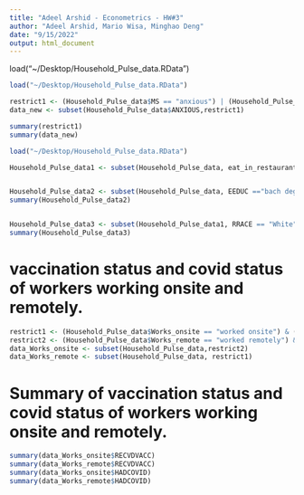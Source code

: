 ```yaml
---
title: "Adeel Arshid - Econometrics - HW#3"
author: "Adeel Arshid, Mario Wisa, Minghao Deng"
date: "9/15/2022"
output: html_document
---
```


load("~/Desktop/Household_Pulse_data.RData")



```r
load("~/Desktop/Household_Pulse_data.RData")

restrict1 <- (Household_Pulse_data$MS == "anxious") | (Household_Pulse_data == "no worry over past 2 wks")
data_new <- subset(Household_Pulse_data$ANXIOUS,restrict1)

summary(restrict1)
summary(data_new)

```


```r
load("~/Desktop/Household_Pulse_data.RData")

Household_Pulse_data1 <- subset(Household_Pulse_data, eat_in_restaurant =="eat at restaurant indoors")


Household_Pulse_data2 <- subset(Household_Pulse_data, EEDUC =="bach deg")
summary(Household_Pulse_data2)


Household_Pulse_data3 <- subset(Household_Pulse_data1, RRACE == "White")
summary(Household_Pulse_data3)
```



# vaccination status and covid status of workers working onsite and remotely.

```r
restrict1 <- (Household_Pulse_data$Works_onsite == "worked onsite") & (Household_Pulse_data$RECVDVACC == "yes got vaxx") | (Household_Pulse_data$RECVDVACC == "no did not get vaxx") & (Household_Pulse_data$HADCOVID == "yes doctor told had covid") | (Household_Pulse_data$HADCOVID == "no did not")
restrict2 <- (Household_Pulse_data$Works_remote == "worked remotely") & (Household_Pulse_data$RECVDVACC == "yes got vaxx") | (Household_Pulse_data$RECVDVACC == "no did not get vaxx") & (Household_Pulse_data$HADCOVID == "yes doctor told had covid") | (Household_Pulse_data$HADCOVID == "no did not")
data_Works_onsite <- subset(Household_Pulse_data,restrict2)
data_Works_remote <- subset(Household_Pulse_data, restrict1)
```

# Summary of vaccination status and covid status of workers working onsite and remotely. 
```r
summary(data_Works_onsite$RECVDVACC)
summary(data_Works_remote$RECVDVACC)
summary(data_Works_onsite$HADCOVID)
summary(data_Works_remote$HADCOVID)

```












